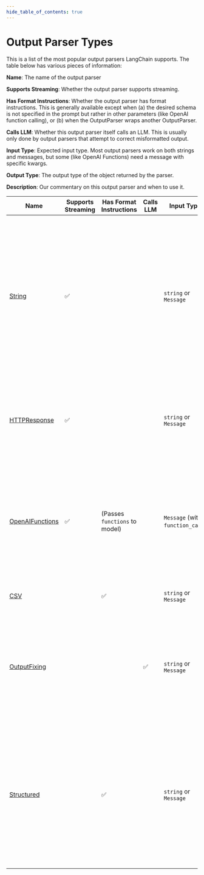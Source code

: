 ```yaml
---
hide_table_of_contents: true
---
```


# Output Parser Types

This is a list of the most popular output parsers LangChain supports. The table below has various pieces of information:

**Name**: The name of the output parser

**Supports Streaming**: Whether the output parser supports streaming.

**Has Format Instructions**: Whether the output parser has format instructions. This is generally available except when (a) the desired schema is not specified in the prompt but rather in other parameters (like OpenAI function calling), or (b) when the OutputParser wraps another OutputParser.

**Calls LLM**: Whether this output parser itself calls an LLM. This is usually only done by output parsers that attempt to correct misformatted output.

**Input Type**: Expected input type. Most output parsers work on both strings and messages, but some (like OpenAI Functions) need a message with specific kwargs.

**Output Type**: The output type of the object returned by the parser.

**Description**: Our commentary on this output parser and when to use it.

| Name                                | Supports Streaming | Has Format Instructions       | Calls LLM | Input Type                       | Output Type              | Description                                                                                                                                                                                                                      |
| ----------------------------------- | ------------------ | ----------------------------- | --------- | -------------------------------- | ------------------------ | -------------------------------------------------------------------------------------------------------------------------------------------------------------------------------------------------------------------------------- |
| [String](./string)                  | ✅                 |                               |           | `string` or `Message`            | `string`                 | Takes language model output (either an entire response or as a stream) and converts it into a string. This is useful for standardizing chat model and LLM output and makes working with chat model outputs much more convenient. |
| [HTTPResponse](./http_response)     | ✅                 |                               |           | `string` or `Message`            | `binary`                 | Allows you to stream LLM output properly formatted bytes a web [HTTP response](https://developer.mozilla.org/en-US/docs/Web/API/Response) for a variety of content types.                                                        |
| [OpenAIFunctions](./json_functions) | ✅                 | (Passes `functions` to model) |           | `Message` (with `function_call`) | JSON object              | Allows you to use OpenAI function calling to structure the return output. If you are using a model that supports function calling, this is generally the most reliable method.                                                   |
| [CSV](./csv)                        |                    | ✅                            |           | `string` or `Message`            | `string[]`               | Returns a list of comma separated values.                                                                                                                                                                                        |
| [OutputFixing](./output_fixing)     |                    |                               | ✅        | `string` or `Message`            |                          | Wraps another output parser. If that output parser errors, then this will pass the error message and the bad output to an LLM and ask it to fix the output.                                                                      |
| [Structured](./structured)          |                    | ✅                            |           | `string` or `Message`            | `Record<string, string>` | An output parser that returns structured information. It is less powerful than other output parsers since it only allows for fields to be strings. This can be useful when you are working with smaller LLMs.                    |
